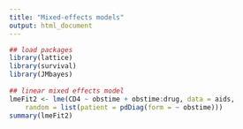 ```yaml
---
title: "Mixed-effects models"
output: html_document
---
```





```r

## load packages
library(lattice)
library(survival)
library(JMbayes)
    
## linear mixed effects model
lmeFit2 <- lme(CD4 ~ obstime + obstime:drug, data = aids,
    random = list(patient = pdDiag(form = ~ obstime)))
summary(lmeFit2)


```
